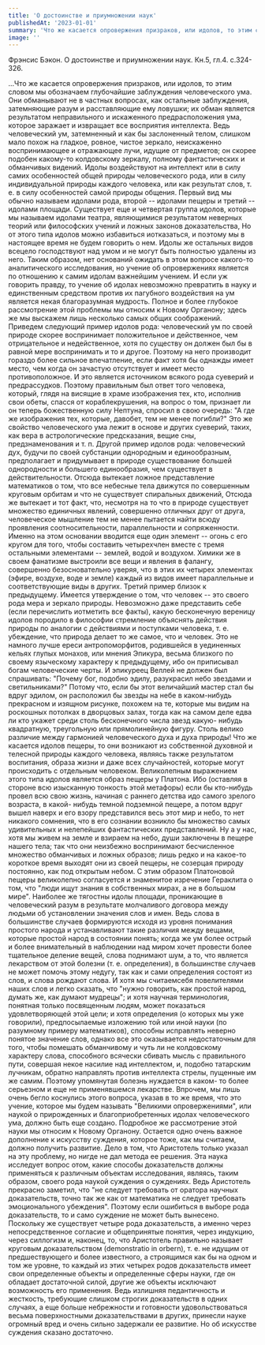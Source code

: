 ```yaml
---
title: 'О достоинстве и приумножении наук'
publishedAt: '2023-01-01'
summary: 'Что же касается опровержения призраков, или идолов, то этим словом мы обозначаем глубочайшие заблуждения человеческого ума.'
image: ''
---
```


Фрэнсис Бэкон. О достоинстве и приумножении наук. Кн.5, гл.4. с.324-326.

...Что же касается опровержения призраков, или идолов, то этим словом мы
обозначаем глубочайшие заблуждения человеческого ума. Они обманывают не в частных
вопросах, как остальные заблуждения, затемняющие разум и расставляющие ему ловушки;
их обман является результатом неправильного и искаженного предрасположения ума, которое
заражает и извращает все восприятия интеллекта. Ведь человеческий ум, затемненный и как
бы заслоненный телом, слишком мало похож на гладкое, ровное, чистое зеркало,
неискаженно воспринимающее и отражающее лучи, идущие от предметов; он скорее подобен
какому-то колдовскому зеркалу, полному фантастических и обманчивых видений. Идолы
воздействуют на интеллект или в силу самих особенностей общей природы человеческого
рода, или в силу индивидуальной природы каждого человека, или как результат слов, т. е. в
силу особенностей самой природы общения. Первый вид мы обычно называем идолами рода,
второй -- идолами пещеры и третий -- идолами площади. Существует еще и четвертая группа
идолов, которые мы называем идолами театра, являющимися результатом неверных теорий
или философских учений и ложных законов доказательства, Но от этого типа идолов можно
избавиться иотказаться, и поэтому мы в настоящее время не будем говорить о нем. Идолы же
остальных видов всецело господствуют над умом и не могут быть полностью удалены из
него. Таким образом, нет оснований ожидать в этом вопросе какого-то аналитического
исследования, но учение об опровержениях является по отношению к самим идолам
важнейшим учением. И если уж говорить правду, то учение об идолах невозможно
превратить в науку и единственным средством против их пагубного воздействия на ум
является некая благоразумная мудрость. Полное и более глубокое рассмотрение этой
проблемы мы относим к Новому Органону; здесь же мы выскажем лишь несколько самых
общих соображений.
Приведем следующий пример идолов рода: человеческий ум по своей природе скорее
воспринимает положительное и действенное, чем отрицательное и недейственное, хотя по
существу он должен был бы в равной мере воспринимать и то и другое. Поэтому на него
производит гораздо более сильное впечатление, если факт хотя бы однажды имеет место, чем
когда он зачастую отсутствует и имеет место противоположное. И это является источником
всякого рода суеверий и предрассудков. Поэтому правильным был ответ того человека,
который, глядя на висящие в храме изображения тех, кто, исполнив свои обеты, спасся от
кораблекрушения, на вопрос о том, признает ли он теперь божественную силу Нептуна,
спросил в свою очередь: "А где же изображения тех, которые, давобет, тем не менее
погибли?" Это же свойство человеческого ума лежит в основе и других суеверий, таких, как
вера в астрологические предсказания, вещие сны, предзнаменования и т. п. Другой пример
идолов рода: человеческий дух, будучи по своей субстанции однородным и единообразным,
предполагает и придумывает в природе существование большей однородности и большего
единообразия, чем существует в действительности. Отсюда вытекает ложное представление
математиков о том, что все небесные тела движутся по совершенным круговым орбитам и
что не существует спиральных движений, Отсюда же вытекает и тот факт, что, несмотря на
то что в природе существует множество единичных явлений, совершенно отличных друг от
друга, человеческое мышление тем не менее пытается найти всюду проявления
соотносительности, параллельности и сопряженности. Именно на этом основании вводится
еще один элемент -- огонь с его кругом для того, чтобы составить четырехчлен вместе с
тремя остальными элементами -- землей, водой и воздухом. Химики же в своем фанатизме
выстроили все вещи и явления в фалангу, совершенно безосновательно уверяя, что в этих их
четырех элементах (эфире, воздухе, воде и земле) каждый из видов имеет параллельные и
соответствующие виды в других. Третий пример близок к предыдущему. Имеется
утверждение о том, что человек -- это своего рода мера и зеркало природы. Невозможно даже
представить себе (если перечислить иотметить все факты), какую бесконечную вереницу
идолов породило в философии стремление объяснять действия природы по аналогии с
действиями и поступками человека, т. е. убеждение, что природа делает то же самое, что и
человек. Это не намного лучше ереси антропоморфитов, родившейся в уединенных кельях
глупых монахов, или мнения Эпикура, весьма близкого по своему языческому характеру к
предыдущему, ибо он приписывал богам человеческие черты. И эпикуреец Веллей не должен
был спрашивать: "Почему бог, подобно эдилу, разукрасил небо звездами и светильниками?"
Потому что, если бы этот величайший мастер стал бы вдруг эдилом, он расположил бы
звезды на небе в каком-нибудь прекрасном и изящном рисунке, похожем на те, которые мы
видим на роскошных потолках в дворцовых залах, тогда как на самом деле едва ли кто
укажет среди столь бесконечного числа звезд какую- нибудь квадратную, треугольную или
прямолинейную фигуру. Столь велико различие между гармонией человеческого духа и духа
природы!
Что же касается идолов пещеры, то они возникают из собственной духовной и
телесной природы каждого человека, являясь также результатом воспитания, образа жизни и
даже всех случайностей, которые могут происходить с отдельным человеком. Великолепным
выражением этого типа идолов является образ пещеры у Платона. Ибо (оставляя в стороне
всю изысканную тонкость этой метафоры) если бы кто-нибудь провел всю свою жизнь,
начиная с раннего детства идо самого зрелого возраста, в какой- нибудь темной подземной
пещере, а потом вдруг вышел наверх и его взору представился весь этот мир и небо, то нет
никакого сомнения, что в его сознании возникло бы множество самых удивительных и
нелепейших фантастических представлений. Ну а у нас, хотя мы живем на земле и взираем
на небо, души заключены в пещере нашего тела; так что они неизбежно воспринимают
бесчисленное множество обманчивых и ложных образов; лишь редко и на какое-то короткое
время выходят они из своей пещеры, не созерцая природу постоянно, как под открытым
небом. С этим образом Платоновой пещеры великолепно согласуется и знаменитое изречение
Гераклита о том, что "люди ищут знания в собственных мирах, а не в большом мире".
Наиболее же тягостны идолы площади, проникающие в человеческий разум в
результате молчаливого договора между людьми об установлении значения слов и имен.
Ведь слова в большинстве случаев формируются исходя из уровня понимания простого
народа и устанавливают такие различия между вещами, которые простой народ в состоянии
понять; когда же ум более острый и более внимательный в наблюдении над миром хочет
провести более тщательное деление вещей, слова поднимают шум, а то, что является
лекарством от этой болезни (т. е. определения), в большинстве случаев не может помочь
этому недугу, так как и сами определения состоят из слов, и слова рождают слова. И хотя мы
считаемсебя повелителями наших слов и легко сказать, что "нужно говорить, как простой
народ, думать же, как думают мудрецы"; и хотя научная терминология, понятная только
посвященным людям, может показаться удовлетворяющей этой цели; и хотя определения (о
которых мы уже говорили), предпосылаемые изложению той или иной науки (по разумному
примеру математиков), способны исправлять неверно понятое значение слов, однако все это
оказывается недостаточным для того, чтобы помешать обманчивому и чуть ли не
колдовскому характеру слова, способного всячески сбивать мысль с правильного пути,
совершая некое насилие над интеллектом, и, подобно татарским лучникам, обратно
направлять против интеллекта стрелы, пущенные им же самим. Поэтому упомянутая болезнь
нуждается в каком- то более серьезном и еще не применявшемся лекарстве. Впрочем, мы
лишь очень бегло коснулись этого вопроса, указав в то же время, что это учение, которое мы
будем называть "Великими опровержениями", или наукой о прирожденных и
благоприобретенных идолах человеческого ума, должно быть еще создано. Подробное же
рассмотрение этой науки мы относим к Новому Органону.
Остается одно очень важное дополнение к искусству суждения, которое тоже, как мы
считаем, должно получить развитие. Дело в том, что Аристотель только указал на эту
проблему, но нигде не дал метода ее решения. Эта наука исследует вопрос отом, какие
способы доказательств должны применяться к различным объектам исследования, являясь,
таким образом, своего рода наукой суждения о суждениях. Ведь Аристотель прекрасно
заметил, что "не следует требовать от оратора научных доказательств, точно так же как от
математика не следует требовать эмоционального убеждения". Поэтому если ошибиться в
выборе рода доказательств, то и само суждение не может быть вынесено. Поскольку же
существует четыре рода доказательств, а именно через непосредственное согласие и
общепринятые понятия, через индукцию, через силлогизм и, наконец, то, что Аристотель
правильно называет круговым доказательством (demonstratio in orbern), т. e. не идущим от
предшествующего и более известного, а строящимся как бы на одном и том же уровне, то
каждый из этих четырех родов доказательств имеет свои определенные объекты и
определенные сферы науки, где он обладает достаточной силой, другие же объекты
исключают возможность его применения. Ведь излишняя педантичность и жесткость,
требующие слишком строгих доказательств в одних случаях, а еще больше небрежности и
готовности удовольствоваться весьма поверхностными доказательствами в других, принесли
науке огромный вред и очень сильно задержали ее развитие. Но об искусстве суждения
сказано достаточно.
